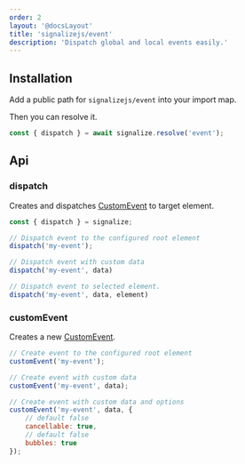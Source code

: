 ```yaml
---
order: 2
layout: '@docsLayout'
title: 'signalizejs/event'
description: 'Dispatch global and local events easily.'
---
```


## Installation
Add a public path for `signalizejs/event` into your import map.

Then you can resolve it.

```js
const { dispatch } = await signalize.resolve('event');
```

## Api

### dispatch
Creates and dispatches [CustomEvent](https://developer.mozilla.org/en-US/docs/Web/API/CustomEvent/CustomEvent) to target element.

```js
const { dispatch } = signalize;

// Dispatch event to the configured root element
dispatch('my-event');

// Dispatch event with custom data
dispatch('my-event', data)

// Dispatch event to selected element.
dispatch('my-event', data, element)
```

### customEvent
Creates a new [CustomEvent](https://developer.mozilla.org/en-US/docs/Web/API/CustomEvent/CustomEvent).

```js
// Create event to the configured root element
customEvent('my-event');

// Create event with custom data
customEvent('my-event', data);

// Create event with custom data and options
customEvent('my-event', data, {
	// default false
	cancellable: true,
	// default false
	bubbles: true
});
```

